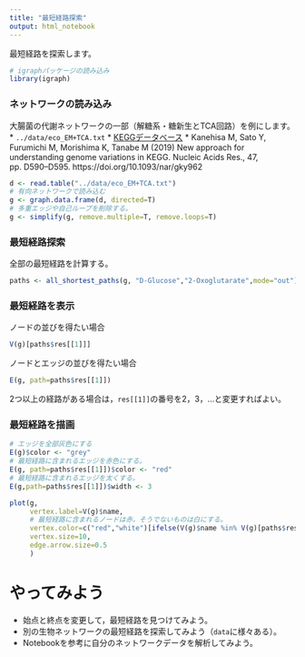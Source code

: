 ```yaml
---
title: "最短経路探索"
output: html_notebook
---
```

最短経路を探索します。

```r
# igraphパッケージの読み込み
library(igraph)
```

### ネットワークの読み込み
大腸菌の代謝ネットワークの一部（解糖系・糖新生とTCA回路）を例にします。
* `../data/eco_EM+TCA.txt`
* [KEGGデータベース](https://www.kegg.jp)
* Kanehisa M, Sato Y, Furumichi M, Morishima K, Tanabe M (2019) New approach for understanding genome variations in KEGG. Nucleic Acids Res., 47, pp. D590–D595. https://doi.org/10.1093/nar/gky962

```r
d <- read.table("../data/eco_EM+TCA.txt")
# 有向ネットワークで読み込む
g <- graph.data.frame(d, directed=T)
# 多重エッジや自己ループを削除する。
g <- simplify(g, remove.multiple=T, remove.loops=T)
```


### 最短経路探索
全部の最短経路を計算する。
```r
paths <- all_shortest_paths(g, "D-Glucose","2-Oxoglutarate",mode="out")
```

### 最短経路を表示
ノードの並びを得たい場合
```r
V(g)[paths$res[[1]]]
```

ノードとエッジの並びを得たい場合
```r
E(g, path=paths$res[[1]])
```

2つ以上の経路がある場合は，`res[[1]]`の番号を2，3，…と変更すればよい。

### 最短経路を描画
```r
# エッジを全部灰色にする
E(g)$color <- "grey"
# 最短経路に含まれるエッジを赤色にする。
E(g, path=paths$res[[1]])$color <- "red"
# 最短経路に含まれるエッジを太くする。
E(g,path=paths$res[[1]])$width <- 3

plot(g,
     vertex.label=V(g)$name,
     # 最短経路に含まれるノードは赤，そうでないものは白にする。
     vertex.color=c("red","white")[ifelse(V(g)$name %in% V(g)[paths$res[[1]]]$name,1,2)],
     vertex.size=10,
     edge.arrow.size=0.5
     )
```
# やってみよう
  + 始点と終点を変更して，最短経路を見つけてみよう。
  + 別の生物ネットワークの最短経路を探索してみよう（``data``に様々ある）。
  + Notebookを参考に自分のネットワークデータを解析してみよう。